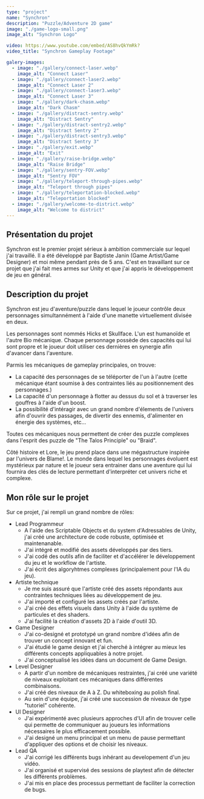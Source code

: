 ```yaml
---
type: "project"
name: "Synchron"
description: "Puzzle/Adventure 2D game"
image: "./game-logo-small.png"
image_alt: "Synchron Logo"

video: https://www.youtube.com/embed/AS8hvQkYmRk?
video_title: "Synchron Gameplay Footage"

galery-images:
  - image: "./gallery/connect-laser.webp"
    image_alt: "Connect Laser"
  - image: "./gallery/connect-laser2.webp"
    image_alt: "Connect Laser 2"
  - image: "./gallery/connect-laser3.webp"
    image_alt: "Connect Laser 3"
  - image: "./gallery/dark-chasm.webp"
    image_alt: "Dark Chasm"
  - image: "./gallery/distract-sentry.webp"
    image_alt: "Distract Sentry"
  - image: "./gallery/distract-sentry2.webp"
    image_alt: "Distract Sentry 2"
  - image: "./gallery/distract-sentry3.webp"
    image_alt: "Distract Sentry 3"
  - image: "./gallery/exit.webp"
    image_alt: "Exit"
  - image: "./gallery/raise-bridge.webp"
    image_alt: "Raise Bridge"
  - image: "./gallery/sentry-FOV.webp"
    image_alt: "Sentry FOV"
  - image: "./gallery/teleport-through-pipes.webp"
    image_alt: "Teleport through pipes"
  - image: "./gallery/teleportation-blocked.webp"
    image_alt: "Teleportation blocked"
  - image: "./gallery/welcome-to-district.webp"
    image_alt: "Welcome to district"
---
```


## Présentation du projet

Synchron est le premier projet sérieux à ambition commerciale sur lequel j'ai travaillé.
Il a été développé par Baptiste Janin (Game Artist/Game Designer) et moi même pendant près de 5 ans.
C'est en travaillant sur ce projet que j'ai fait mes armes sur Unity et que j'ai appris le développement de jeu en général.

## Description du projet

Synchron est jeu d'aventure/puzzle dans lequel le joueur contrôle deux personnages simultannément à l'aide d'une manette virtuellement divisée en deux.

Les personnages sont nommés Hicks et Skullface. L'un est humanoïde et l'autre Bio mécanique.
Chaque personnage possède des capacités qui lui sont propre et le joueur doit utiliser ces dernières en synergie afin d'avancer dans l'aventure.

Parmis les mécaniques de gameplay principales, on trouve:

- La capacité des personnages de se téléporter de l'un à l'autre (cette mécanique étant soumise à des contraintes liés au positionnement des personnages.)
- La capacité d'un personnage à flotter au dessus du sol et à traverser les gouffres à l'aide d'un boost.
- La possibilité d'intéragir avec un grand nombre d'élements de l'univers afin d'ouvrir des passages, de divertir des ennemis, d'alimenter en énergie des systèmes, etc...

Toutes ces mécaniques nous permettent de créer des puzzle complexes dans l'esprit des puzzle de "The Talos Principle" ou "Braid".

Côté histoire et Lore, le jeu prend place dans une mégastructure inspirée par l'univers de Blame!.
Le monde dans lequel les personnages évoluent est mystérieux par nature et le joueur sera entrainer dans une aventure qui lui fournira des clés de lecture permettant d'interpréter cet univers riche et complexe.

## Mon rôle sur le projet

Sur ce projet, j'ai rempli un grand nombre de rôles:

- Lead Programmeur
  - A l'aide des Scriptable Objects et du system d'Adressables de Unity, j'ai créé une architecture de code robuste, optimisée et maintenanable.
  - J'ai intégré et modifié des assets développés par des tiers.
  - J'ai codé des outils afin de faciliter et d'accélérer le développement du jeu et le workflow de l'artiste.
  - J'ai écrit des algoryhtmes complexes (principalement pour l'IA du jeu).
- Artiste technique
  - Je me suis assuré que l'artiste créé des assets répondants aux contraintes techniques liées au développement de jeu.
  - J'ai importé et configuré les assets créés par l'artiste.
  - J'ai créé des effets visuels dans Unity à l'aide du système de particules et des shaders.
  - J'ai facilité la création d'assets 2D à l'aide d'outil 3D.
- Game Designer
  - J'ai co-designé et prototypé un grand nombre d'idées afin de trouver un concept innovant et fun.
  - J'ai étudié le game design et j'ai cherché à intégrer au mieux les différents concepts appliquables à notre projet.
  - J'ai conceptualisé les idées dans un document de Game Design.
- Level Designer
  - A partir d'un nombre de mécaniques restraintes, j'ai créé une variété de niveaux exploitant ces mécaniques dans différentes combinaisons.
  - J'ai créé des niveaux de A à Z. Du whiteboxing au polish final.
  - Au sein d'une équipe, j'ai créé une succession de niveaux de type \"tutoriel\" cohérente.
- UI Designer
  - J'ai expérimenté avec plusieurs approches d'UI afin de trouver celle qui permette de communiquer au joueurs les informations nécessaires le plus efficacement possible.
  - J'ai designé un menu principal et un menu de pause permettant d'appliquer des options et de choisir les niveaux.
- Lead QA
  - J'ai corrigé les différents bugs inhérant au developement d'un jeu vidéo.
  - J'ai organisé et supervisé des sessions de playtest afin de détecter les différents problèmes.
  - J'ai mis en place des processus permettant de faciliter la correction de bugs.
